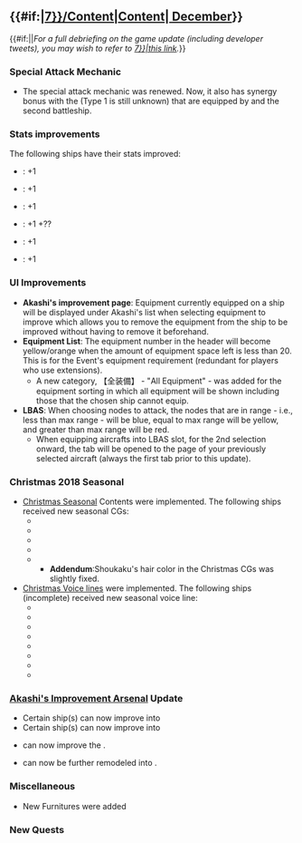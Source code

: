 =={{#if:{{{thread|}}}|[[Partials/Updates/2018_December_{{Ordinal|7}}/Content|Content]]|[[Thread:694790|{{Ordinal|7}} December]]}}==
{{#if:{{{thread|}}}||''For a full debriefing on the game update (including developer tweets), you may wish to refer to 
[[Partials/Updates/2018_December_{{Ordinal|7}}|this link]].''}}
=== {{ShipLink|Nagato Kai Ni}} Special Attack Mechanic ===
*The special attack mechanic was renewed. Now, it also has synergy bonus with the {{EquipmentLink|Type 91 Armor Piercing Shell}} (Type 1 is still unknown) that are equipped by {{ShipLink|Nagato Kai Ni}} and the second battleship.
=== Stats improvements===
The following ships have their stats improved:
*{{ShipLink|Kaga Kai}}: +1{{Firepower}} 
*{{ShipLink|Akagi Kai}}: +1{{Firepower}} 
*{{ShipLink|Souryuu Kai Ni}}: +1{{Firepower}} 
*{{ShipLink|Hiryuu Kai Ni}}: +1{{Firepower}} +?? {{Evasion}} 
*{{ShipLink|Tone Kai Ni}}: +1{{AA}} 
*{{ShipLink|Chikuma Kai Ni}}: +1{{AA}} 
=== UI Improvements ===
*'''Akashi's improvement page''': Equipment currently equipped on a ship will be displayed under Akashi's list when selecting equipment to improve which allows you to remove the equipment from the ship to be improved without having to remove it beforehand.
* '''Equipment List''': The equipment number in the header will become yellow/orange when the amount of equipment space left is less than 20. This is for the Event's equipment requirement (redundant for players who use extensions).
** A new category, 【全装備】 - "All Equipment" - was added for the equipment sorting in which all equipment will be shown including those that the chosen ship cannot equip.
*'''LBAS''': When choosing nodes to attack, the nodes that are in range - i.e., less than max range - will be blue, equal to max range will be yellow, and greater than max range will be red. 
**When equipping aircrafts into LBAS slot, for the 2nd selection onward, the tab will be opened to the page of your previously selected aircraft (always the first tab prior to this update). 
=== Christmas 2018 Seasonal ===
*[[Seasonal/Christmas 2017|Christmas Seasonal]] Contents were implemented. The following ships received new seasonal CGs:
**{{ShipLink|Kishinami}}
**{{ShipLink|Hamanami}}
**{{ShipLink|Matsuwa}}
**{{ShipLink|Gotland}}
**{{ShipLink|Zuikaku}}
***'''Addendum''':Shoukaku's hair color in the Christmas CGs was slightly fixed.
*[[Seasonal/Christmas_2017#Voices|Christmas Voice lines]] were implemented. The following ships (incomplete) received new seasonal voice line:
**{{ShipLink|Kitakami}}
**{{ShipLink|Ooi}}
**{{ShipLink|Nelson}}
**{{ShipLink|Gotland}}
**{{ShipLink|Samuel B. Roberts}}
**{{ShipLink|Fukae}}
**{{ShipLink|Kishinami}}
**{{ShipLink|Hamanami}}
=== [[Akashi's Improvement Arsenal]] Update ===
*Certain ship(s) can now improve {{EquipmentLink|Type 3 Fighter Hien }} into {{EquipmentLink|Type 3 Fighter Hien Model 1D}}
*Certain ship(s) can now improve {{EquipmentLink|Spitfire Mk.I}} into {{EquipmentLink|Spitfire Mk.V}}
*{{ShipLink|Richelieu/Kai}} can now improve the {{EquipmentLink|38cm Quadruple Gun Mount Kai}}.
*{{EquipmentLink|38cm Quadruple Gun Mount}} can now be further remodeled into {{EquipmentLink|38cm Quadruple Gun Mount Kai}}.

===Miscellaneous===
*New Furnitures were added

=== New Quests ===

{{QuestList|
{{Quest
|ID = B127
|Title_JP = 冬季北方海域作戦
|Title_EN = ?
|Requirements = ?
|Rewards_RSC = 0 / 800 / 0 / 800 
|Rewards_Items = ?
|Note = Requires: ??
}}
{{Quest
|ID = Bq9
|Title_JP = 空母戦力の投入による兵站線戦闘哨戒
|Title_EN = ?
|Requirements =  Sortie a fleet with at least 1 [[CV|Standard Aircraft Carrier]]/[[CVL|Light Aircraft Carrier]]/[[CVB|Armored Aircraft Carrier]] and up to 5 additional ships to Worlds [[1-3]], [[1-4]], [[2-1]], [[2-2]], and [[2-3]]. Obtain a S-rank at each boss node.
|Rewards_RSC = 600 / 0 / 600 / 0 
|Rewards_Items = '''choice bewteen'''<br>{{EquipmentLink|New Model Aerial Armament Material|text=true|image=30px}} x1<br>'''or'''<br>[[File:Development material.png|30px|link=Construction]] x4<br>'''then choice between'''<br>{{EquipmentLink|Saiun|text=true|image=30px}} x1<br>'''or'''<br>{{EquipmentLink|Skilled Crew Member|text=true|image=30px}} x1<br>'''or'''<br>[[File:Present box.png|30px|link=Present_Box]][[Present Box|"Present Box"]] x1
|Note = Requires: ??<br>'''Quarterly Quest'''
}}

{{Quest
|ID = F80
|Title_JP = 戦闘機隊戦力の拡充
|Title_EN = ?
|Requirements =  Prepare 3000 Bauxite, 1 {{EquipmentLink|Skilled Crew Member}}, and 1 {{EquipmentLink|New Model Aerial Armament Material}} in your inventory. Scrap 4 [[List_of_Fighters_by_stats|fighters]], 4 [[List_of_Seaplanes_by_stats|reconnaissance planes]], and 2 [[List_of_Carrier-based_Reconnaissance_Aircraft_by_stats|carrier-based reconnaissance planes]].<br>
'''※ The prepared resources and items will be consumed upon quest completion.'''
|Rewards_RSC = 0 / 100 / 0 / 0 
|Rewards_Items = '''choice between'''<br>{{EquipmentLink|Reppuu Model 11|text=true|image=30px}} x1<br>'''or'''<br>{{EquipmentLink|Type 3 Fighter Hien|text=true|image=30px}} x2<br>'''or'''<br>{{EquipmentLink|Spitfire Mk.I|text=true|image=30px}} x2
|Note = Requires: ??
}}
{{Quest
|ID = F81
|Title_JP = 基地航空隊戦力の拡充
|Title_EN = ?
|Requirements = Prepare 4800 Bauxite, 1 {{EquipmentLink|Skilled Crew Member}}, and 2 {{EquipmentLink|New Model Aerial Armament Material}} in your inventory.  Scrap 4 [[List of Dive Bombers by stats|dive bombers]], 4 [[List of Torpedo Bombers by stats|torpedo bombers]], and 4 [[List of Fighters by stats|fighters]].<br>
'''※ The prepared resources and items will be consumed upon quest completion.'''
|Rewards_RSC = 0 / 200 / 0 / 0 
|Rewards_Items = '''choice between'''<br>{{EquipmentLink|Raiden|text=true|image=30px}} x1<br>'''or'''<br>{{EquipmentLink|Prototype Toukai|text=true|image=30px}} x1<br>'''or'''<br>{{EquipmentLink|Shiden Model 11|text=true|image=30px}} x2
|Note = Requires: ??
}}
}}